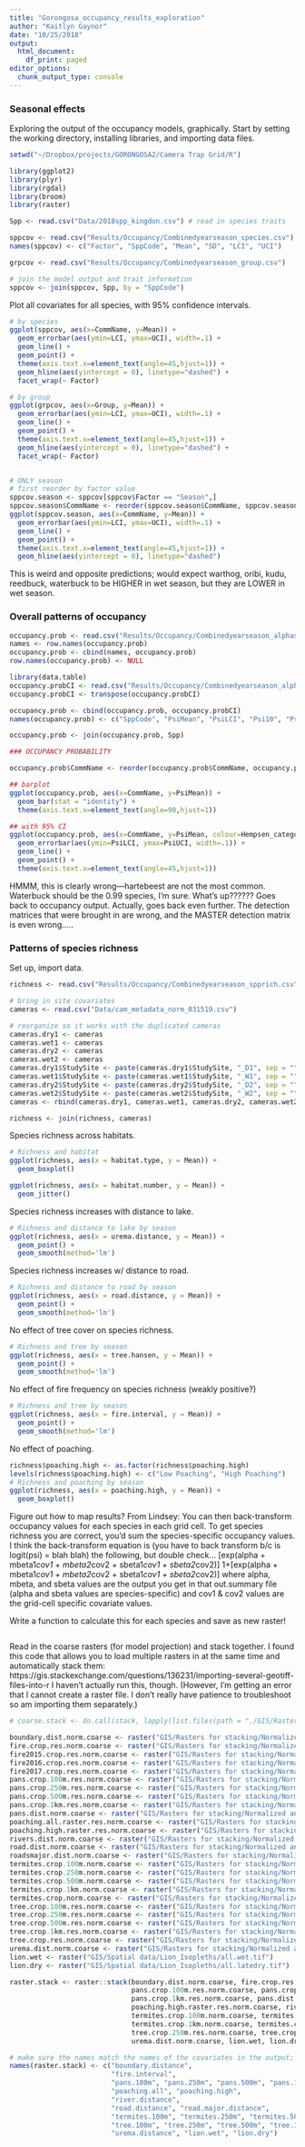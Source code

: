 ```yaml
---
title: "Gorongosa_occupancy_results_exploration"
author: "Kaitlyn Gaynor"
date: "10/25/2018"
output:
  html_document:
    df_print: paged
editor_options:
  chunk_output_type: console
---
```


### Seasonal effects

Exploring the output of the occupancy models, graphically. Start by setting the working directory, installing libraries, and importing data files.
```r
setwd("~/Dropbox/projects/GORONGOSA2/Camera Trap Grid/R")

library(ggplot2)
library(plyr)
library(rgdal)
library(broom)
library(raster)

Spp <- read.csv("Data/2018spp_kingdon.csv") # read in species traits

sppcov <- read.csv("Results/Occupancy/Combinedyearseason_species.csv")
names(sppcov) <- c("Factor", "SppCode", "Mean", "SD", "LCI", "UCI")

grpcov <- read.csv("Results/Occupancy/Combinedyearseason_group.csv")

# join the model output and trait information
sppcov <- join(sppcov, Spp, by = "SppCode")
```

Plot all covariates for all species, with 95% confidence intervals.
```r
# by species
ggplot(sppcov, aes(x=CommName, y=Mean)) + 
  geom_errorbar(aes(ymin=LCI, ymax=UCI), width=.1) +
  geom_line() +
  geom_point() +
  theme(axis.text.x=element_text(angle=45,hjust=1)) +
  geom_hline(aes(yintercept = 0), linetype="dashed") +
  facet_wrap(~ Factor)

# by group
ggplot(grpcov, aes(x=Group, y=Mean)) + 
  geom_errorbar(aes(ymin=LCI, ymax=UCI), width=.1) +
  geom_line() +
  geom_point() +
  theme(axis.text.x=element_text(angle=45,hjust=1)) +
  geom_hline(aes(yintercept = 0), linetype="dashed") +
  facet_wrap(~ Factor)


# ONLY season
# first reorder by factor value
sppcov.season <- sppcov[sppcov$Factor == "Season",]
sppcov.season$CommName <- reorder(sppcov.season$CommName, sppcov.season$Mean)
ggplot(sppcov.season, aes(x=CommName, y=Mean)) + 
  geom_errorbar(aes(ymin=LCI, ymax=UCI), width=.1) +
  geom_line() +
  geom_point() +
  theme(axis.text.x=element_text(angle=45,hjust=1)) +
  geom_hline(aes(yintercept = 0), linetype="dashed")
```

This is weird and opposite predictions; would expect warthog, oribi, kudu, reedbuck, waterbuck to be HIGHER in wet season, but they are LOWER in wet season.

### Overall patterns of occupancy

```r
occupancy.prob <- read.csv("Results/Occupancy/Combinedyearseason_alphaspsi()p().csv")
names <- row.names(occupancy.prob)
occupancy.prob <- cbind(names, occupancy.prob)
row.names(occupancy.prob) <- NULL

library(data.table)
occupancy.probCI <- read.csv("Results/Occupancy/Combinedyearseason_alphaCI.psi()p().csv")
occupancy.probCI <- transpose(occupancy.probCI)

occupancy.prob <- cbind(occupancy.prob, occupancy.probCI)
names(occupancy.prob) <- c("SppCode", "PsiMean", "PsiLCI", "Psi10", "Psi50", "Psi90", "PsiUCI")

occupancy.prob <- join(occupancy.prob, Spp)

### OCCUPANCY PROBABILITY

occupancy.prob$CommName <- reorder(occupancy.prob$CommName, occupancy.prob$PsiMean)

## barplot
ggplot(occupancy.prob, aes(x=CommName, y=PsiMean)) + 
  geom_bar(stat = "identity") +
  theme(axis.text.x=element_text(angle=90,hjust=1))

## with 95% CI
ggplot(occupancy.prob, aes(x=CommName, y=PsiMean, colour=Hempsen_category)) + 
  geom_errorbar(aes(ymin=PsiLCI, ymax=PsiUCI, width=.1)) +
  geom_line() +
  geom_point() +
  theme(axis.text.x=element_text(angle=45,hjust=1))

```

HMMM, this is clearly wrong—hartebeest are not the most common. Waterbuck should be the 0.99 species, I'm sure. What's up?????? Goes back to occupancy output.
Actually, goes back even further. The detection matrices that were brought in are wrong, and the MASTER detection matrix is even wrong.....


### Patterns of species richness

Set up, import data.
```r
richness <- read.csv("Results/Occupancy/Combinedyearseason_spprich.csv")

# bring in site covariates
cameras <- read.csv("Data/cam_metadata_norm_031519.csv")

# reorganize so it works with the duplicated cameras
cameras.dry1 <- cameras
cameras.wet1 <- cameras
cameras.dry2 <- cameras
cameras.wet2 <- cameras
cameras.dry1$StudySite <- paste(cameras.dry1$StudySite, "_D1", sep = "")
cameras.wet1$StudySite <- paste(cameras.wet1$StudySite, "_W1", sep = "")
cameras.dry2$StudySite <- paste(cameras.dry2$StudySite, "_D2", sep = "")
cameras.wet2$StudySite <- paste(cameras.wet2$StudySite, "_W2", sep = "")
cameras <- rbind(cameras.dry1, cameras.wet1, cameras.dry2, cameras.wet2)

richness <- join(richness, cameras)
```


Species richness across habitats.
```r
# Richness and habitat
ggplot(richness, aes(x = habitat.type, y = Mean)) + 
  geom_boxplot()

ggplot(richness, aes(x = habitat.number, y = Mean)) + 
  geom_jitter()
```

Species richness increases with distance to lake.
```r
# Richness and distance to lake by season
ggplot(richness, aes(x = urema.distance, y = Mean)) + 
  geom_point() +
  geom_smooth(method='lm')
```

Species richness increases w/ distance to road.
```r
# Richness and distance to road by season
ggplot(richness, aes(x = road.distance, y = Mean)) + 
  geom_point() +
  geom_smooth(method='lm')
```

No effect of tree cover on species richness.
```r
# Richness and tree by season
ggplot(richness, aes(x = tree.hansen, y = Mean)) + 
  geom_point() +
  geom_smooth(method='lm')
```

No effect of fire frequency on species richness (weakly positive?)
```r
# Richness and tree by season
ggplot(richness, aes(x = fire.interval, y = Mean)) + 
  geom_point() +
  geom_smooth(method='lm')
```

No effect of poaching.
```r
richness$poaching.high <- as.factor(richness$poaching.high)
levels(richness$poaching.high) <- c("Low Poaching", "High Poaching")
# Richness and poaching by season
ggplot(richness, aes(x = poaching.high, y = Mean)) + 
  geom_boxplot()
```






Figure out how to map results? From Lindsey:
You can then back-transform occupancy values for each species in each grid cell. To get species richness you are correct, you'd sum the species-specific occupancy values. I think the back-transform equation is (you have to back transform b/c is logit(psi) = blah blah) the following, but double check... 
[exp(alpha + mbeta1*cov1 + mbeta2*cov2 + sbeta1*cov1 + sbeta2*cov2)]
1+[exp(alpha + mbeta1*cov1 + mbeta2*cov2 + sbeta1*cov1 + sbeta2*cov2)]
where alpha, mbeta, and sbeta values are the output you get in that out.summary file (alpha and sbeta values are species-specific) and cov1 & cov2 values are the grid-cell specific covariate values.

Write a function to calculate this for each species and save as new raster!
```r

```


Read in the coarse rasters (for model projection) and stack together. I found this code that allows you to load multiple rasters in at the same time and automatically stack them: https://gis.stackexchange.com/questions/136231/importing-several-geotiff-files-into-r I haven't actually run this, though.
(However, I'm getting an error that I cannot create a raster file. I don't really have patience to troubleshoot so am importing them separately.)
```r
# coarse.stack <- do.call(stack, lapply(list.files(path = "./GIS/Rasters for stacking/Normalized and masked and coarse rasters"), raster))

boundary.dist.norm.coarse <- raster("GIS/Rasters for stacking/Normalized and masked and coarse rasters/boundary.dist.norm.coarse.tif")
fire.crop.res.norm.coarse <- raster("GIS/Rasters for stacking/Normalized and masked and coarse rasters/fire.crop.res.norm.coarse.tif")
fire2015.crop.res.norm.coarse <- raster("GIS/Rasters for stacking/Normalized and masked and coarse rasters/fire2015.crop.res.norm.coarse.tif")
fire2016.crop.res.norm.coarse <- raster("GIS/Rasters for stacking/Normalized and masked and coarse rasters/fire2015.crop.res.norm.coarse.tif")
fire2017.crop.res.norm.coarse <- raster("GIS/Rasters for stacking/Normalized and masked and coarse rasters/fire2015.crop.res.norm.coarse.tif")
pans.crop.100m.res.norm.coarse <- raster("GIS/Rasters for stacking/Normalized and masked and coarse rasters/pans.crop.100m.res.norm.coarse.tif")
pans.crop.250m.res.norm.coarse <- raster("GIS/Rasters for stacking/Normalized and masked and coarse rasters/pans.crop.250m.res.norm.coarse.tif")
pans.crop.500m.res.norm.coarse <- raster("GIS/Rasters for stacking/Normalized and masked and coarse rasters/pans.crop.500m.res.norm.coarse.tif")
pans.crop.1km.res.norm.coarse <- raster("GIS/Rasters for stacking/Normalized and masked and coarse rasters/pans.crop.1km.res.norm.coarse.tif")
pans.dist.norm.coarse <- raster("GIS/Rasters for stacking/Normalized and masked and coarse rasters/pans.dist.norm.coarse.tif")
poaching.all.raster.res.norm.coarse <- raster("GIS/Rasters for stacking/Normalized and masked and coarse rasters/poaching.all.raster.res.norm.coarse.tif")
poaching.high.raster.res.norm.coarse <- raster("GIS/Rasters for stacking/Normalized and masked and coarse rasters/poaching.high.raster.res.norm.coarse.tif")
rivers.dist.norm.coarse <- raster("GIS/Rasters for stacking/Normalized and masked and coarse rasters/rivers.dist.norm.coarse.tif")
road.dist.norm.coarse <- raster("GIS/Rasters for stacking/Normalized and masked and coarse rasters/road.dist.norm.coarse.tif")
roadsmajor.dist.norm.coarse <- raster("GIS/Rasters for stacking/Normalized and masked and coarse rasters/roadsmajor.dist.norm.coarse.tif")
termites.crop.100m.norm.coarse <- raster("GIS/Rasters for stacking/Normalized and masked and coarse rasters/termites.crop.100m.norm.coarse.tif")
termites.crop.250m.norm.coarse <- raster("GIS/Rasters for stacking/Normalized and masked and coarse rasters/termites.crop.250m.norm.coarse.tif")
termites.crop.500m.norm.coarse <- raster("GIS/Rasters for stacking/Normalized and masked and coarse rasters/termites.crop.500m.norm.coarse.tif")
termites.crop.1km.norm.coarse <- raster("GIS/Rasters for stacking/Normalized and masked and coarse rasters/termites.crop.1km.norm.coarse.tif")
termites.crop.norm.coarse <- raster("GIS/Rasters for stacking/Normalized and masked and coarse rasters/termites.crop.norm.coarse.tif")
tree.crop.100m.res.norm.coarse <- raster("GIS/Rasters for stacking/Normalized and masked and coarse rasters/tree.crop.100m.res.norm.coarse.tif")
tree.crop.250m.res.norm.coarse <- raster("GIS/Rasters for stacking/Normalized and masked and coarse rasters/tree.crop.250m.res.norm.coarse.tif")
tree.crop.500m.res.norm.coarse <- raster("GIS/Rasters for stacking/Normalized and masked and coarse rasters/tree.crop.500m.res.norm.coarse.tif")
tree.crop.1km.res.norm.coarse <- raster("GIS/Rasters for stacking/Normalized and masked and coarse rasters/tree.crop.1km.res.norm.coarse.tif")
tree.crop.res.norm.coarse <- raster("GIS/Rasters for stacking/Normalized and masked and coarse rasters/tree.crop.res.norm.coarse.tif")
urema.dist.norm.coarse <- raster("GIS/Rasters for stacking/Normalized and masked and coarse rasters/urema.dist.norm.coarse.tif")
lion.wet <- raster("GIS/Spatial data/Lion_Isopleths/all.wet.tif")
lion.dry <- raster("GIS/Spatial data/Lion_Isopleths/all.latedry.tif")

raster.stack <- raster::stack(boundary.dist.norm.coarse, fire.crop.res.norm.coarse,
                              pans.crop.100m.res.norm.coarse, pans.crop.250m.res.norm.coarse, pans.crop.500m.res.norm.coarse, 
                              pans.crop.1km.res.norm.coarse, pans.dist.norm.coarse, poaching.all.raster.res.norm.coarse, 
                              poaching.high.raster.res.norm.coarse, rivers.dist.norm.coarse, road.dist.norm.coarse, roadsmajor.dist.norm.coarse,
                              termites.crop.100m.norm.coarse, termites.crop.250m.norm.coarse, termites.crop.500m.norm.coarse,
                              termites.crop.1km.norm.coarse, termites.crop.norm.coarse, tree.crop.100m.res.norm.coarse, 
                              tree.crop.250m.res.norm.coarse, tree.crop.500m.res.norm.coarse, tree.crop.1km.res.norm.coarse, tree.crop.res.norm.coarse,
                              urema.dist.norm.coarse, lion.wet, lion.dry)

# make sure the names match the names of the covariates in the output; they probably won't, and will need changing. Also this order will have to change to match the order in which the rasters are read? maybe? (not sure how period is incorporated into alphabetical order) and maybe there are some rasters in the folder that are not listed here
names(raster.stack) <- c("boundary.distance", 
                         "fire.interval", 
                         "pans.100m", "pans.250m", "pans.500m", "pans.1km", "pan.distance", 
                         "poaching.all", "poaching.high",
                         "river.distance", 
                         "road.distance", "road.major.distance", 
                         "termites.100m", "termites.250m", "termites.500m", "termites.1km", "termites",
                         "tree.100m", "tree.250m", "tree.500m", "tree.1km", "tree", 
                         "urema.distance", "lion.wet", "lion.dry")
```
